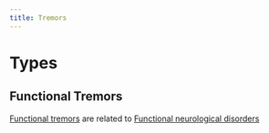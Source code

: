 ```yaml
---
title: Tremors
---
```




# Types


## Functional Tremors

[Functional tremors]({{< var ref-functional-tremor.path >}}) are related to [Functional neurological disorders]({{< var ref-functional-neurological-disorder.path >}})
